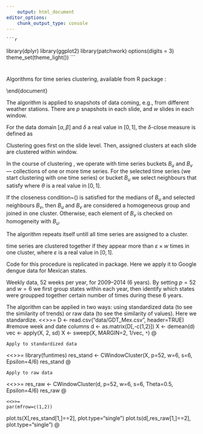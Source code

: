 ```yaml
---
    output: html_document
editor_options:
    chunk_output_type: console
---
```


    ```r
library(dplyr)
library(ggplot2)
library(patchwork)
options(digits = 3)
theme_set(theme_light())
```

#


\section{Time series clustering}

Algorithms for time series clustering, available from R package \emph{funtimes}:
    \begin{itemize}
\item a method from computer science by \citet{Ciampi:etal:2010} for dynamic time series clustering -- \texttt{BICC()}, \texttt{CWindowCluster()};
\item iterative testing of synchronism -- \texttt{sync.cluster()}.
\end{itemize}



\bibliographystyle{C:/Users/Slava/Dropbox/Documents/ResearchProjects/spbasic}
\bibliography{C:/Users/Slava/Dropbox/Documents/ResearchProjects/RefsGeneral}

\end{document}









\begin{figure}[h]
\centering
\includegraphics[width=0.9\textwidth]{figures/Ciampi_Slides.PNG}
\caption{Sliding windows with $p = 6$ and $w = 4$. Figure source: \citet{Ciampi:etal:2010}.
\label{Ciampi_Slides}}
\end{figure}


\begin{figure}[h]
\centering
\includegraphics[width=0.9\textwidth]{figures/Ciampi_Clusters.PNG}
\caption{Trend clusters. Figure source: \citet{Ciampi:etal:2010}.
    \label{Ciampi_Clusters}}
\end{figure}


The algorithm is applied to snapshots of data coming, e.g., from different weather stations. There are $p$ snapshots in each slide, and $w$ slides in each window.

For the data domain $[\alpha, \beta]$ and $\delta$ a real value in $[0, 1]$, the $\delta$-close measure is defined as
\begin{equation}\label{eq:closeness}
\psi_{\delta}(x_1,x_2)=
    \begin{dcases}
1 & \frac{\|x_1-x_2\|_1}{\beta-\alpha}\leq \delta\\
0 & \mathrm{otherwise}
\end{dcases}
\end{equation}

Clustering goes first on the slide level. Then, assigned clusters at each slide are clustered within window.

In the course of clustering \textbf{at the slide level}, we operate with time series buckets $B_u$ and $B_v$ --- collections of one or more time series. For the selected time series (we start clustering with one time series) or bucket $B_u$ we select neighbours that satisfy
\begin{equation}
\sum_{i=1}^p\psi_{\delta}(B_u[i],B_v[i])\geq \theta\times p,
\end{equation}
where $\theta$ is a real value in $[0,1]$.

If the closeness condition~(\ref{eq:closeness}) is satisfied for the medians of $B_u$ and selected neighbours $B_v$, then $B_u$ and $B_v$ are considered a homogeneous group and joined in one cluster. Otherwise, each element of $B_v$ is checked on homogeneity with $B_u$.

The algorithm repeats itself untill all time series are assigned to a cluster.

\textbf{At the window level,} time series are clustered together if they appear more than $\varepsilon \times w$ times in one cluster, where $\varepsilon$ is a real value in $[0,1]$.

Code for this procedure is replicated in \texttt{funtimes} package. Here we apply it to Google dengue data for Mexican states.

Weekly data, 52 weeks per year, for 2009--2014 (6 years). By setting $p=52$ and $w=6$ we first group states within each year, then identify which states were groupped together certain number of times during these 6 years.

The algorithm can be applied in two ways: using standardized data (to see the similarity of trends) or raw data (to see the similarity of values).
Here we standardize.
<<>>=
    D <- read.csv("data/GDT_Mex.csv", header=TRUE)
#remove week and date columns
d <- as.matrix(D[,-c(1,2)])
X <- demean(d)
vec <- apply(X, 2, sd)
X <- sweep(X, MARGIN=2, 1/vec, `*`)
@

    Apply to standardized data
<<>>=
    library(funtimes)
res_stand <- CWindowCluster(X, p=52, w=6, s=6, Epsilon=4/6)
res_stand
@

    Apply to raw data
<<>>=
    res_raw <- CWindowCluster(d, p=52, w=6, s=6, Theta=0.5, Epsilon=4/6)
res_raw
@

    <<>>=
    par(mfrow=c(1,2))
plot.ts(X[,res_stand[1,]==2], plot.type="single")
plot.ts(d[,res_raw[1,]==2], plot.type="single")
@

